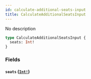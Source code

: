 ```yaml
---
id: calculate-additional-seats-input
title: CalculateAdditionalSeatsInput
---
```


No description

```graphql
type CalculateAdditionalSeatsInput {
  seats: Int!
}
```

### Fields

#### `seats` ([`Int!`](/docs/graphql/scalars/int))
